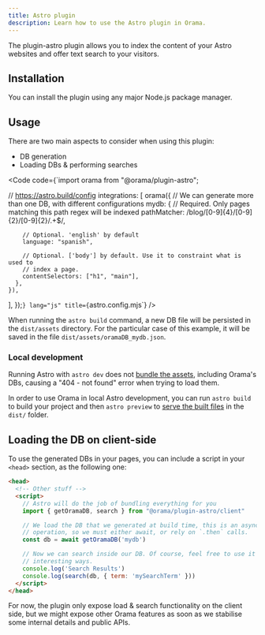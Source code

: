 ```yaml
---
title: Astro plugin
description: Learn how to use the Astro plugin in Orama.
---
```


The plugin-astro plugin allows you to index the content of your Astro websites and offer text search to your visitors.

## Installation

You can install the plugin using any major Node.js package manager.

<Install pkg="@orama/plugin-astro" />

## Usage

There are two main aspects to consider when using this plugin:

- DB generation
- Loading DBs & performing searches

<Code code={`import orama from "@orama/plugin-astro";

// https://astro.build/config
  integrations: [
    orama({
      // We can generate more than one DB, with different configurations
      mydb: {
        // Required. Only pages matching this path regex will be indexed
        pathMatcher: /blog\/[0-9]{4}\/[0-9]{2}\/[0-9]{2}\/.+$/,

        // Optional. 'english' by default
        language: "spanish",

        // Optional. ['body'] by default. Use it to constraint what is used to
        // index a page.
        contentSelectors: ["h1", "main"],
      },
    }),
  ],
});`} lang="js" title={`astro.config.mjs`} />

When running the `astro build` command, a new DB file will be persisted in the `dist/assets` directory. For the particular case of this example, it will be saved in the file `dist/assets/oramaDB_mydb.json`.

### Local development

Running Astro with `astro dev` does not [bundle the assets](https://docs.astro.build/en/reference/cli-reference/#astro-dev), including Orama's DBs, causing a "404 - not found" error when trying to load them.

In order to use Orama in local Astro development, you can run `astro build` to build your project and then `astro preview` to [serve the built files](https://docs.astro.build/en/reference/cli-reference/#astro-preview) in the `dist/` folder.

## Loading the DB on client-side

To use the generated DBs in your pages, you can include a script in your `<head>` section, as the following one:

```html copy
<head>
  <!-- Other stuff -->
  <script>
    // Astro will do the job of bundling everything for you
    import { getOramaDB, search } from "@orama/plugin-astro/client"

    // We load the DB that we generated at build time, this is an asynchronous
    // operation, so we must either await, or rely on `.then` calls.
    const db = await getOramaDB('mydb')

    // Now we can search inside our DB. Of course, feel free to use it in more
    // interesting ways.
    console.log('Search Results')
    console.log(search(db, { term: 'mySearchTerm' }))
  </script>
</head>
```

For now, the plugin only expose load & search functionality on the client side, but we might expose other Orama features as soon as we stabilise some internal details and public APIs.
